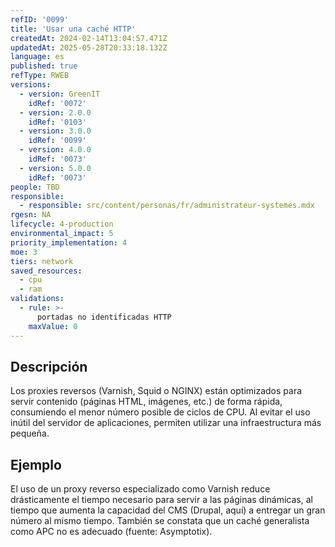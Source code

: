 ```yaml
---
refID: '0099'
title: 'Usar una caché HTTP'
createdAt: 2024-02-14T13:04:57.471Z
updatedAt: 2025-05-28T20:33:18.132Z
language: es
published: true
refType: RWEB
versions:
  - version: GreenIT
    idRef: '0072'
  - version: 2.0.0
    idRef: '0103'
  - version: 3.0.0
    idRef: '0099'
  - version: 4.0.0
    idRef: '0073'
  - version: 5.0.0
    idRef: '0073'
people: TBD
responsible:
  - responsible: src/content/personas/fr/administrateur-systemes.mdx
rgesn: NA
lifecycle: 4-production
environmental_impact: 5
priority_implementation: 4
moe: 3
tiers: network
saved_resources:
  - cpu
  - ram
validations:
  - rule: >-
      portadas no identificadas HTTP
    maxValue: 0
---
```


## Descripción

Los proxies reversos (Varnish, Squid o NGINX) están optimizados para servir contenido (páginas HTML, imágenes, etc.) de forma rápida, consumiendo el menor número posible de ciclos de CPU. Al evitar el uso inútil del servidor de aplicaciones, permiten utilizar una infraestructura más pequeña.

## Ejemplo

El uso de un proxy reverso especializado como Varnish reduce drásticamente el tiempo necesario para servir a las páginas dinámicas, al tiempo que aumenta la capacidad del CMS (Drupal, aquí) a entregar un gran número al mismo tiempo. También se constata que un caché generalista como APC no es adecuado (fuente: Asymptotix).


